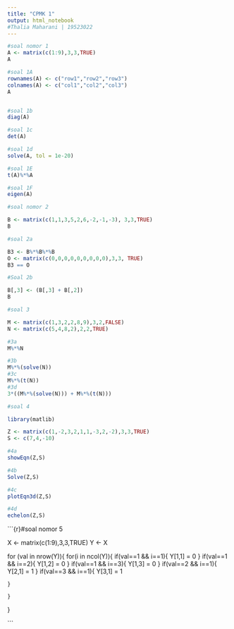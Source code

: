 ```yaml
---
title: "CPMK 1"
output: html_notebook
#Thalia Maharani | 19523022
---
```

```r
#soal nomor 1
A <- matrix(c(1:9),3,3,TRUE)
A

```

```r
#soal 1A
rownames(A) <- c("row1","row2","row3")
colnames(A) <- c("col1","col2","col3")
A


#soal 1b
diag(A)

#soal 1c
det(A)

#soal 1d
solve(A, tol = 1e-20)

#soal 1E
t(A)%*%A

#soal 1F
eigen(A)

```
```r

#soal nomor 2

B <- matrix(c(1,1,3,5,2,6,-2,-1,-3), 3,3,TRUE)
B
```

```r
#soal 2a

B3 <- B%*%B%*%B
O <- matrix(c(0,0,0,0,0,0,0,0,0),3,3, TRUE)
B3 == O

#Soal 2b

B[,3] <- (B[,3] + B[,2])
B
```

```r
#soal 3

M <- matrix(c(1,3,2,2,8,9),3,2,FALSE)
N <- matrix(c(5,4,8,2),2,2,TRUE)

#3a
M%*%N

#3b
M%*%(solve(N))
#3c
M%*%(t(N))
#3d
3*((M%*%(solve(N))) + M%*%(t(N)))
```




```r
#soal 4

library(matlib)

Z <- matrix(c(1,-2,3,2,1,1,-3,2,-2),3,3,TRUE)
S <- c(7,4,-10)

#4a
showEqn(Z,S)

#4b
Solve(Z,S)

#4c
plotEqn3d(Z,S)

#4d
echelon(Z,S)

```
```{r}#soal nomor 5

X <- matrix(c(1:9),3,3,TRUE)
Y <- X

for (val in nrow(Y)){
  for(i in ncol(Y)){
    if(val==1 && i==1){
      Y[1,1] = 0
    }
    if(val==1 && i==2){
      Y[1,2] = 0
    }
    if(val==1 && i==3){
      Y[1,3] = 0
    }
    if(val==2 && i==1){
      Y[2,1] = 1
    }
    if(val==3 && i==1){
      Y[3,1] = 1
      
    }
    
    }
}  

```




